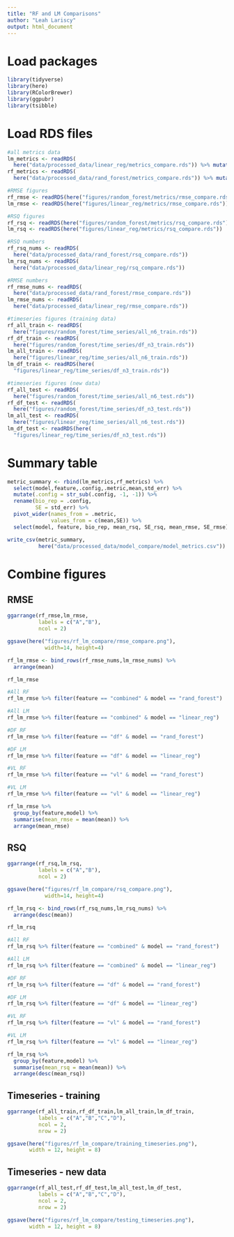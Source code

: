 ```yaml
---
title: "RF and LM Comparisons"
author: "Leah Lariscy"
output: html_document
---
```


# Load packages

```r
library(tidyverse)
library(here)
library(RColorBrewer)
library(ggpubr)
library(tsibble)
```

# Load RDS files

```r
#all metrics data
lm_metrics <- readRDS(
  here("data/processed_data/linear_reg/metrics_compare.rds")) %>% mutate(model = "linear")
rf_metrics <- readRDS(
  here("data/processed_data/rand_forest/metrics_compare.rds")) %>% mutate(model = "random_forest")

#RMSE figures
rf_rmse <- readRDS(here("figures/random_forest/metrics/rmse_compare.rds"))
lm_rmse <- readRDS(here("figures/linear_reg/metrics/rmse_compare.rds"))

#RSQ figures
rf_rsq <- readRDS(here("figures/random_forest/metrics/rsq_compare.rds"))
lm_rsq <- readRDS(here("figures/linear_reg/metrics/rsq_compare.rds"))

#RSQ numbers
rf_rsq_nums <- readRDS(
  here("data/processed_data/rand_forest/rsq_compare.rds"))
lm_rsq_nums <- readRDS(
  here("data/processed_data/linear_reg/rsq_compare.rds"))

#RMSE numbers
rf_rmse_nums <- readRDS(
  here("data/processed_data/rand_forest/rmse_compare.rds"))
lm_rmse_nums <- readRDS(
  here("data/processed_data/linear_reg/rmse_compare.rds"))

#timeseries figures (training data)
rf_all_train <- readRDS(
  here("figures/random_forest/time_series/all_n6_train.rds"))
rf_df_train <- readRDS(
  here("figures/random_forest/time_series/df_n3_train.rds"))
lm_all_train <- readRDS(
  here("figures/linear_reg/time_series/all_n6_train.rds"))
lm_df_train <- readRDS(here(
  "figures/linear_reg/time_series/df_n3_train.rds"))

#timeseries figures (new data)
rf_all_test <- readRDS(
  here("figures/random_forest/time_series/all_n6_test.rds"))
rf_df_test <- readRDS(
  here("figures/random_forest/time_series/df_n3_test.rds"))
lm_all_test <- readRDS(
  here("figures/linear_reg/time_series/all_n6_test.rds"))
lm_df_test <- readRDS(here(
  "figures/linear_reg/time_series/df_n3_test.rds"))
```

# Summary table

```r
metric_summary <- rbind(lm_metrics,rf_metrics) %>% 
  select(model,feature,.config,.metric,mean,std_err) %>% 
  mutate(.config = str_sub(.config, -1, -1)) %>% 
  rename(bio_rep = .config,
         SE = std_err) %>% 
  pivot_wider(names_from = .metric,
              values_from = c(mean,SE)) %>% 
  select(model, feature, bio_rep, mean_rsq, SE_rsq, mean_rmse, SE_rmse)

write_csv(metric_summary,
          here("data/processed_data/model_compare/model_metrics.csv"))
```

# Combine figures

## RMSE

```r
ggarrange(rf_rmse,lm_rmse,
          labels = c("A","B"),
          ncol = 2)

ggsave(here("figures/rf_lm_compare/rmse_compare.png"),
            width=14, height=4)
```

```r
rf_lm_rmse <- bind_rows(rf_rmse_nums,lm_rmse_nums) %>% 
  arrange(mean)

rf_lm_rmse
```

```r
#All RF
rf_lm_rmse %>% filter(feature == "combined" & model == "rand_forest")

#All LM
rf_lm_rmse %>% filter(feature == "combined" & model == "linear_reg")

#DF RF
rf_lm_rmse %>% filter(feature == "df" & model == "rand_forest")

#DF LM
rf_lm_rmse %>% filter(feature == "df" & model == "linear_reg")

#VL RF
rf_lm_rmse %>% filter(feature == "vl" & model == "rand_forest")

#VL LM
rf_lm_rmse %>% filter(feature == "vl" & model == "linear_reg")
```

```r
rf_lm_rmse %>% 
  group_by(feature,model) %>% 
  summarise(mean_rmse = mean(mean)) %>% 
  arrange(mean_rmse)
```

## RSQ

```r
ggarrange(rf_rsq,lm_rsq,
          labels = c("A","B"),
          ncol = 2)

ggsave(here("figures/rf_lm_compare/rsq_compare.png"),
            width=14, height=4)
```

```r
rf_lm_rsq <- bind_rows(rf_rsq_nums,lm_rsq_nums) %>% 
  arrange(desc(mean))

rf_lm_rsq
```

```r
#All RF
rf_lm_rsq %>% filter(feature == "combined" & model == "rand_forest")

#All LM
rf_lm_rsq %>% filter(feature == "combined" & model == "linear_reg")

#DF RF
rf_lm_rsq %>% filter(feature == "df" & model == "rand_forest")

#DF LM
rf_lm_rsq %>% filter(feature == "df" & model == "linear_reg")

#VL RF
rf_lm_rsq %>% filter(feature == "vl" & model == "rand_forest")

#VL LM
rf_lm_rsq %>% filter(feature == "vl" & model == "linear_reg")
```

```r
rf_lm_rsq %>% 
  group_by(feature,model) %>% 
  summarise(mean_rsq = mean(mean)) %>% 
  arrange(desc(mean_rsq))
```

## Timeseries - training

```r
ggarrange(rf_all_train,rf_df_train,lm_all_train,lm_df_train,
          labels = c("A","B","C","D"),
          ncol = 2,
          nrow = 2)

ggsave(here("figures/rf_lm_compare/training_timeseries.png"),
       width = 12, height = 8)
```

## Timeseries - new data

```r
ggarrange(rf_all_test,rf_df_test,lm_all_test,lm_df_test,
          labels = c("A","B","C","D"),
          ncol = 2,
          nrow = 2)

ggsave(here("figures/rf_lm_compare/testing_timeseries.png"),
       width = 12, height = 8)
```
